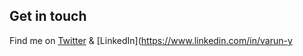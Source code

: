 ## Get in touch

Find me on [Twitter](https://www.twitter.com/varoon_y) & [LinkedIn](https://www.linkedin.com/in/varun-y
